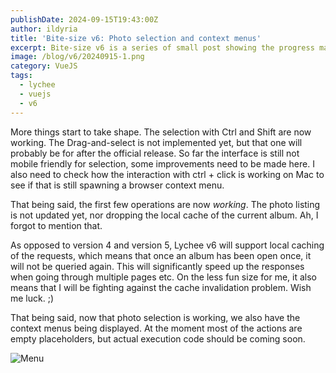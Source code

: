 ```yaml
---
publishDate: 2024-09-15T19:43:00Z
author: ildyria
title: 'Bite-size v6: Photo selection and context menus'
excerpt: Bite-size v6 is a series of small post showing the progress made on the development of the future version of Lychee.
image: /blog/v6/20240915-1.png
category: VueJS
tags:
  - lychee
  - vuejs
  - v6
---
```

More things start to take shape. The selection with Ctrl and Shift are now working.
The Drag-and-select is not implemented yet, but that one will probably be for after the official release.
So far the interface is still not mobile friendly for selection, some improvements need to be made here.
I also need to check how the interaction with ctrl + click is working on Mac to see if that is still spawning a browser context menu.

That being said, the first few operations are now *working*. The photo listing is not updated yet, nor dropping the local cache of the
current album. Ah, I forgot to mention that.

As opposed to version 4 and version 5, Lychee v6 will support local caching of the requests, which means that once an album has been 
open once, it will not be queried again. This will significantly speed up the responses when going through multiple pages etc.
On the less fun size for me, it also means that I will be fighting against the cache invalidation problem. Wish me luck. ;)

That being said, now that photo selection is working, we also have the context menus being displayed. At the moment most of the actions
are empty placeholders, but actual execution code should be coming soon.

![Menu](/blog/v6/20240915-2.png)
